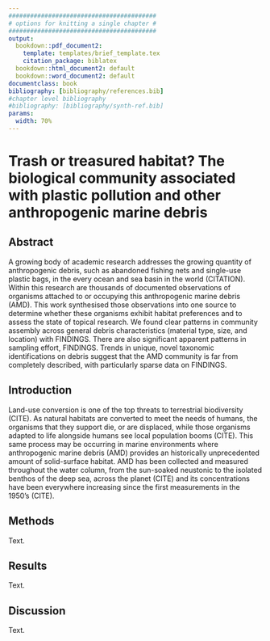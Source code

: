 ```yaml
---
#########################################
# options for knitting a single chapter #
#########################################
output:
  bookdown::pdf_document2:
    template: templates/brief_template.tex
    citation_package: biblatex
  bookdown::html_document2: default
  bookdown::word_document2: default
documentclass: book
bibliography: [bibliography/references.bib]
#chapter level bibliography
#bibliography: [bibliography/synth-ref.bib]
params:
  width: 70%
---
```


# Trash or treasured habitat? The biological community associated with plastic pollution and other anthropogenic marine debris
\chaptermark{Biological community of AMD}


## Abstract

A growing body of academic research addresses the growing quantity of anthropogenic debris, such as abandoned fishing nets and single-use plastic bags, in the every ocean and sea basin in the world (CITATION). Within this research are thousands of documented observations of organisms attached to or occupying this anthropogenic marine debris (AMD). This work synthesised those observations into one source to determine whether these organisms exhibit habitat preferences and to assess the state of topical research.  We found clear patterns in community assembly across general debris characteristics (material type, size, and location) with FINDINGS. There are also significant apparent patterns in sampling effort, FINDINGS. Trends in unique, novel taxonomic identifications on debris suggest that the AMD community is far from completely described, with particularly sparse data on FINDINGS.  

## Introduction

Land-use conversion is one of the top threats to terrestrial biodiversity (CITE).  As natural habitats are converted to meet the needs of humans, the organisms that they support die, or are displaced, while those organisms adapted to life alongside humans see local population booms (CITE). This same process may be occurring in marine environments where anthropogenic marine debris (AMD) provides an historically unprecedented amount of solid-surface habitat.
AMD has been collected and measured throughout the water column, from the sun-soaked neustonic to the isolated benthos of the deep sea, across the planet (CITE) and its concentrations have been everywhere increasing since the first measurements in the 1950’s (CITE).  

## Methods

Text.

## Results

Text.

## Discussion

Text.